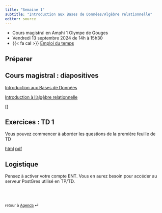 ```yaml
---
title: "Semaine 1"
subtitle: "Introduction aux Bases de Données/Algèbre relationnelle"
editor: source
---
```


::: callout-important

-   Cours magistral en Amphi 1 Olympe de Gouges 
-   Vendredi 13 septembre 2024 de 14h à 15h30
-   {{< fa cal >}} [Emploi du temps](https://edt.math.univ-paris-diderot.fr/#/parcours/miashs/l3)

:::

## Préparer



## Cours magistral : diapositives

[Introduction aux Bases de Données](/slides/BD_intro.html){target="_blank"}

[Introduction à l'algèbre relationnelle](/slides/SQL_0.html){target="_blank"}

[]

## Exercices : TD 1

Vous pouvez commencer à aborder les questions de la première feuille de TD

[html](/workshops/td1.html)  [pdf](/workshops/td1.pdf)

## Logistique

Pensez à activer votre compte ENT. Vous en aurez besoin pour accéder au serveur PostGres utilisé en TP/TD. 

<br><br>

::: {style="font-size: 0.875em;"}
retour à [Agenda](/ "Agenda du cours") ⏎
:::
